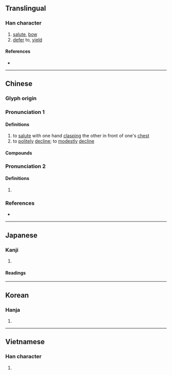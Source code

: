 {{character info}}
==Translingual==

===Han character===
{{Han char|rn=64|rad=手|as=09|sn=12|four=56041|canj=QRSJ|ids=⿰扌咠}}

# [[salute]], [[bow]]
# [[defer]] to, [[yield]]

====References====
* {{Han ref|kx=0442.040|dkj=12351|dj=0793.060|hdz=31916.010|uh=63D6|ud=25558|bh=B4A5|bd=46245}}

----

==Chinese==
{{zh-forms}}

===Glyph origin===
{{Han etym}}

===Pronunciation 1===
{{zh-pron
|m=yī
|m-s=
|c=jap1
|c-t=
|g=
|h=pfs=
|j=
|mb=ĭ
|md=
|mn=qz,tw,xm,zz:ip
|mn-t=ib4
|w=
|x=
|mc=1
|oc=2,y
|cat=
}}

====Definitions====
{{zh-hanzi}}

# to [[salute]] with one hand [[clasp]]ing the other in front of one's [[chest]]
# to [[politely]] [[decline]]; to [[modestly]] [[decline]]

====Compounds====
{{zh-der|三揖|三揖三讓|作揖|張揖|打恭作揖|打躬作揖|拜揖|拱手作揖|拱揖|揖客|揖揖|揖讓|羅圈兒揖|聳揖|長揖|開門揖盜}}

===Pronunciation 2===
{{zh-pron
|m=jí
|c=cap1
|oc=1,n
|dial=n
|cat=
}}

====Definitions====
{{zh-hanzi}}

# {{zh-alt-form|輯|to [[gather]]}}

===References===
* {{R:yue:Hanzi}}

----

==Japanese==

===Kanji===
{{ja-kanji|grade=|rs=手09}}

# {{rfdef|ja|sort=手09}}

====Readings====
{{ja-readings
|goon=ゆう
|kanon=ゆう
|kun=[[えしゃく]] (eshaku), [[ゆずる]] (yuzuru), [[おす]] (osu)}}

----

==Korean==

===Hanja===
{{ko-hanja|hangeul=[[읍]], [[즙]]|eumhun=}}

# {{rfdef|ko|sort=手09}}

----

==Vietnamese==

===Han character===
{{vi-readings|rs=手09|reading=ập}}

# {{rfdef|vi|sort=手09}}